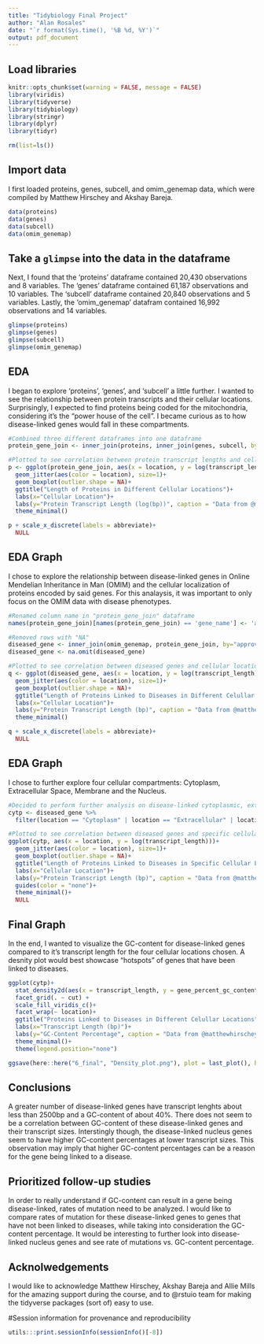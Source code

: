 ```yaml
---
title: "Tidybiology Final Project"
author: "Alan Rosales"
date: "`r format(Sys.time(), '%B %d, %Y')`"
output: pdf_document
---
```

## Load libraries
```r
knitr::opts_chunk$set(warning = FALSE, message = FALSE)
library(viridis)
library(tidyverse)
library(tidybiology)
library(stringr)
library(dplyr)
library(tidyr)

rm(list=ls()) 
```

## Import data
I first loaded proteins, genes, subcell, and omim_genemap data, which were compiled by Matthew Hirschey and Akshay Bareja. 
```r
data(proteins)
data(genes)
data(subcell)
data(omim_genemap)
```

## Take a `glimpse` into the data in the dataframe
Next, I found that the 'proteins' dataframe contained 20,430 observations and 8 variables.
The 'genes' dataframe contained 61,187 observations and 10 variables.
The 'subcell' dataframe contained 20,840 observations and 5 variables.
Lastly, the 'omim_genemap' datafram contained 16,992 observations and 14 variables.
```r
glimpse(proteins)
glimpse(genes)
glimpse(subcell)
glimpse(omim_genemap)
```
## EDA
I began to explore 'proteins', 'genes', and 'subcell' a little further. I wanted to see the relationship between protein transcripts and their cellular locations. Surprisingly, I expected to find proteins being coded for the mitochondria, considering it's the "power house of the cell". I became curious as to how disease-linked genes would fall in these compartments.

```r
#Combined three different dataframes into one dataframe
protein_gene_join <- inner_join(proteins, inner_join(genes, subcell, by="gene_name"), by="gene_name")

#Plotted to see correlation between protein transcript lengths and cellular locations
p <- ggplot(protein_gene_join, aes(x = location, y = log(transcript_length)))+
  geom_jitter(aes(color = location), size=1)+
  geom_boxplot(outlier.shape = NA)+
  ggtitle("Length of Proteins in Different Cellular Locations")+
  labs(x="Cellular Location")+
  labs(y="Protein Transcript Length (log(bp))", caption = "Data from @matthewhirschey | Plot from Alan Rosales")+
  theme_minimal()

p + scale_x_discrete(labels = abbreviate)+
  NULL

```

## EDA Graph  
I chose to explore the relationship between disease-linked genes in Online Mendelian Inheritance in Man (OMIM) and the cellular localization of proteins encoded by said genes. For this analaysis, it was important to only focus on the OMIM data with disease phenotypes.

```r

#Renamed column name in "protein_gene_join" dataframe
names(protein_gene_join)[names(protein_gene_join) == 'gene_name'] <- 'approved_symbol'

#Removed rows with "NA"
diseased_gene <- inner_join(omim_genemap, protein_gene_join, by="approved_symbol")
diseased_gene <- na.omit(diseased_gene)

#Plotted to see correlation between diseased genes and cellular locations
q <- ggplot(diseased_gene, aes(x = location, y = log(transcript_length)))+
  geom_jitter(aes(color = location), size=1)+
  geom_boxplot(outlier.shape = NA)+
  ggtitle("Length of Proteins Linked to Diseases in Different Celullar Locations")+
  labs(x="Cellular Location")+
  labs(y="Protein Transcript Length (bp)", caption = "Data from @matthewhirschey | Plot from Alan Rosales")+
  theme_minimal()

q + scale_x_discrete(labels = abbreviate)+
  NULL

```

## EDA Graph  
I chose to further explore four cellular compartments: Cytoplasm, Extracellular Space, Membrane and the Nucleus.

```r

#Decided to perform further analysis on disease-linked cytoplasmic, extracellular, membrane, and nucleus proteins
cytp <- diseased_gene %>%
  filter(location == "Cytoplasm" | location == "Extracellular" | location == "Membrane" | location == "Nucleus")

#Plotted to see correlation between diseased genes and specific cellular locations
ggplot(cytp, aes(x = location, y = log(transcript_length)))+
  geom_jitter(aes(color = location), size=1)+
  geom_boxplot(outlier.shape = NA)+
  ggtitle("Length of Proteins Linked to Diseases in Specific Cellular Locations ")+
  labs(x="Cellular Location")+
  labs(y="Protein Transcript Length (bp)", caption = "Data from @matthewhirschey | Plot from Alan Rosales")+
  guides(color = "none")+
  theme_minimal()+
  NULL
```
  
## Final Graph
In the end, I wanted to visualize the GC-content for disease-linked genes compared to it's transcript length for the four cellular locations chosen. A desnity plot would best showcase "hotspots" of genes that have been linked to diseases.

```r
ggplot(cytp)+
  stat_density2d(aes(x = transcript_length, y = gene_percent_gc_content, fill = stat(nlevel)), geom = "polygon")+
  facet_grid(. ~ cut) + 
  scale_fill_viridis_c()+
  facet_wrap(~ location)+
  ggtitle("Proteins Linked to Diseases in Different Celullar Locations")+
  labs(x="Transcript Length (bp)")+
  labs(y="GC-Content Percentage", caption = "Data from @matthewhirschey | Plot from Alan Rosales", subtitle = "Assessing GC-content of proteins linked to diseases with respect to cellular location")+
  theme_minimal()+
  theme(legend.position="none")

ggsave(here::here("6_final", "Density_plot.png"), plot = last_plot(), height = 5, width = 7, units = "in", dpi = 300)
```

## Conclusions
A greater number of disease-linked genes have transcript lenghts about less than 2500bp and a GC-content of about 40%. There does not seem to be a correlation between GC-content of these disease-linked genes and their transcript sizes. Interstingly though, the disease-linked nucleus genes seem to have higher GC-content percentages at lower transcript sizes. This observation may imply that higher GC-content percentages can be a reason for the gene being linked to a disease.

## Prioritized follow-up studies
In order to really understand if GC-content can result in a gene being disease-linked, rates of mutation need to be analyzed. I would like to compare rates of mutation for these disease-linked genes to genes that have not been linked to diseases, while taking into consideration the GC-content percentage. It would be interesting to further look into disease-linked nucleus genes and see rate of mutations vs. GC-content percentage.

## Acknolwedgements
I would like to acknowledge Matthew Hirschey, Akshay Bareja and Allie Mills for the amazing support during the course, and to @rstuio team for making the tidyverse packages (sort of) easy to use.

#Session information for provenance and reproducibility
```r
utils:::print.sessionInfo(sessionInfo()[-8])
```


